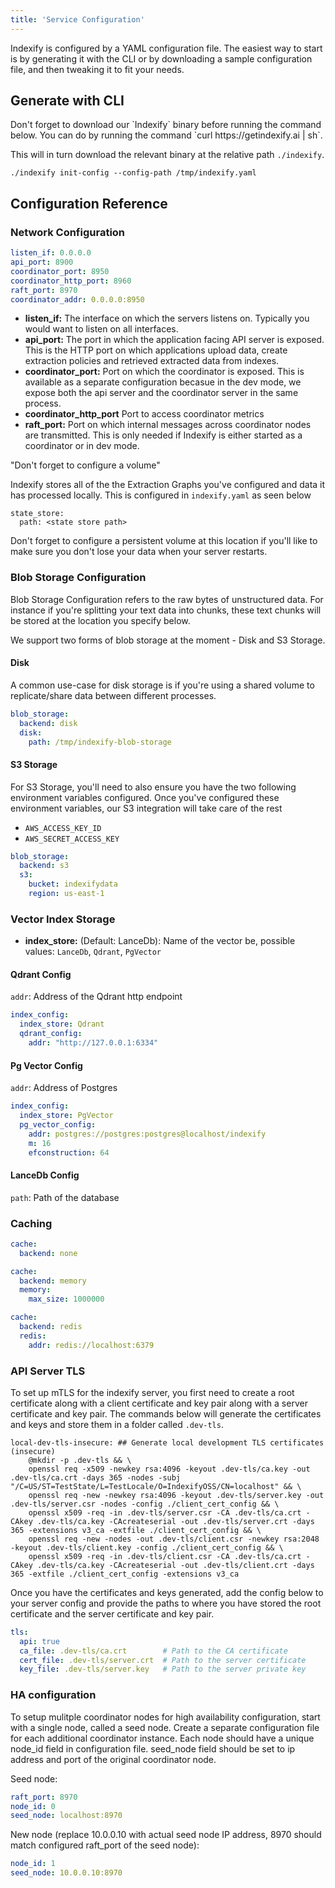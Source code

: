 ```yaml
---
title: 'Service Configuration'
---
```


Indexify is configured by a YAML configuration file. The easiest way to start is by generating it with the CLI or by downloading a sample configuration file, and then tweaking it to fit your needs.

## Generate with CLI

<Note>
  Don't forget to download our `Indexify` binary before running the command below. You can do by running the command `curl https://getindexify.ai | sh`.

  This will in turn download the relevant binary at the relative path `./indexify`.
</Note>

```shell
./indexify init-config --config-path /tmp/indexify.yaml
```

## Configuration Reference

### Network Configuration

```yaml
listen_if: 0.0.0.0
api_port: 8900
coordinator_port: 8950
coordinator_http_port: 8960
raft_port: 8970
coordinator_addr: 0.0.0.0:8950
```

- **listen_if:** The interface on which the servers listens on. Typically you would want to listen on all interfaces.
- **api_port:** The port in which the application facing API server is exposed. This is the HTTP port on which applications upload data, create extraction policies and retrieved extracted data from indexes.
- **coordinator_port:** Port on which the coordinator is exposed. This is available as a separate configuration becasue in the dev mode, we expose both the api server and the coordinator server in the same process.
- **coordinator_http_port** Port to access coordinator metrics
- **raft_port:** Port on which internal messages across coordinator nodes are transmitted. This is only needed if Indexify is either started as a coordinator or in dev mode.

<Note>
  "Don't forget to configure a volume"

  Indexify stores all of the the Extraction Graphs you've configured and data it has processed locally. This is configured in `indexify.yaml` as seen below

  ```
  state_store:
    path: <state store path>
  ```

  Don't forget to configure a persistent volume at this location if you'll like to make sure you don't lose your data when your server restarts.

</Note>

### Blob Storage Configuration

Blob Storage Configuration refers to the raw bytes of unstructured data. For instance if you're splitting your text data into chunks, these text chunks will be stored at the location you specify below.

We support two forms of blob storage at the moment - Disk and S3 Storage.

#### Disk

A common use-case for disk storage is if you're using a shared volume to replicate/share data between different processes.

```yaml
blob_storage:
  backend: disk
  disk:
    path: /tmp/indexify-blob-storage
```

#### S3 Storage

For S3 Storage, you'll need to also ensure you have the two following environment variables configured. Once you've configured these environment variables, our S3 integration will take care of the rest

- `AWS_ACCESS_KEY_ID`
- `AWS_SECRET_ACCESS_KEY`

```yaml
blob_storage:
  backend: s3
  s3:
    bucket: indexifydata
    region: us-east-1
```

### Vector Index Storage
* **index_store:** (Default: LanceDb): Name of the vector be, possible values: `LanceDb`, `Qdrant`, `PgVector`

#### Qdrant Config
`addr`: Address of the Qdrant http endpoint
```yaml
index_config:
  index_store: Qdrant
  qdrant_config:
    addr: "http://127.0.0.1:6334"
```
#### Pg Vector Config
`addr`: Address of Postgres

```yaml
index_config:
  index_store: PgVector
  pg_vector_config:
    addr: postgres://postgres:postgres@localhost/indexify
    m: 16
    efconstruction: 64
```

#### LanceDb Config
`path`: Path of the database

### Caching
```yaml
cache:
  backend: none
```
```yaml
cache:
  backend: memory
  memory:
    max_size: 1000000
```
```yaml
cache:
  backend: redis
  redis:
    addr: redis://localhost:6379
```

### API Server TLS

To set up mTLS for the indexify server, you first need to create a root certificate along with a client certificate and key pair along with a server certificate and key pair. The commands below will generate the certificates and keys and store them in a folder called `.dev-tls`.

```
local-dev-tls-insecure: ## Generate local development TLS certificates (insecure)
	@mkdir -p .dev-tls && \
	openssl req -x509 -newkey rsa:4096 -keyout .dev-tls/ca.key -out .dev-tls/ca.crt -days 365 -nodes -subj "/C=US/ST=TestState/L=TestLocale/O=IndexifyOSS/CN=localhost" && \
	openssl req -new -newkey rsa:4096 -keyout .dev-tls/server.key -out .dev-tls/server.csr -nodes -config ./client_cert_config && \
	openssl x509 -req -in .dev-tls/server.csr -CA .dev-tls/ca.crt -CAkey .dev-tls/ca.key -CAcreateserial -out .dev-tls/server.crt -days 365 -extensions v3_ca -extfile ./client_cert_config && \
	openssl req -new -nodes -out .dev-tls/client.csr -newkey rsa:2048 -keyout .dev-tls/client.key -config ./client_cert_config && \
	openssl x509 -req -in .dev-tls/client.csr -CA .dev-tls/ca.crt -CAkey .dev-tls/ca.key -CAcreateserial -out .dev-tls/client.crt -days 365 -extfile ./client_cert_config -extensions v3_ca
```

Once you have the certificates and keys generated, add the config below to your server config and provide the paths to where you have stored the root certificate and the server certificate and key pair.

```yaml
tls:
  api: true
  ca_file: .dev-tls/ca.crt        # Path to the CA certificate
  cert_file: .dev-tls/server.crt  # Path to the server certificate
  key_file: .dev-tls/server.key   # Path to the server private key
```
### HA configuration 

To setup mulitple coordinator nodes for high availability configuration, start with a single node, called a seed node. Create a separate configuration file for each additional coordinator instance. Each node should have a unique node_id field in configuration file. seed_node field should be set to ip address and port of the original coordinator node. 

Seed node:

```yaml
raft_port: 8970
node_id: 0
seed_node: localhost:8970
```

New node (replace 10.0.0.10 with actual seed node IP address, 8970 should match configured raft_port of the seed node):

```yaml
node_id: 1
seed_node: 10.0.0.10:8970
```

